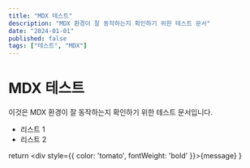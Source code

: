 ```yaml
---
title: "MDX 테스트"
description: "MDX 환경이 잘 동작하는지 확인하기 위한 테스트 문서"
date: "2024-01-01"
published: false
tags: ["테스트", "MDX"]
---
```


# MDX 테스트

이것은 MDX 환경이 잘 동작하는지 확인하기 위한 테스트 문서입니다.

- 리스트 1
- 리스트 2

<CustomComponent message="Hello from MDX!" />

  return <div style={{ color: 'tomato', fontWeight: 'bold' }}>{message}</div>
} 